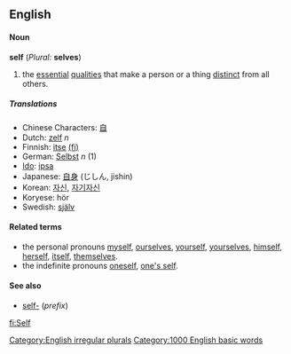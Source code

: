 ==English==

====Noun====
'''self''' (''Plural:'' '''selves''')

# the [[essential]] [[qualities]] that make a person or a thing [[distinct]] from all others.

=====Translations=====
*Chinese Characters: [[自]]
*Dutch: [[zelf]] ''n''
*Finnish: [[itse]] [[:fi:itse|(fi)]]
*German: [[Selbst]] ''n'' (1)
*[[Ido]]: [[ipsa]]
*Japanese: [[自身]] (じしん, jishin)
*Korean: [[자신]], [[자기자신]]
*Koryese: hör
*Swedish: [[själv]]

====Related terms====
*the personal pronouns [[myself]], [[ourselves]], [[yourself]], [[yourselves]], [[himself]], [[herself]], [[itself]], [[themselves]].
*the indefinite pronouns [[oneself]], [[one's self]].

====See also====
*[[self-]] (''prefix'')

[[Category:English irregular plurals]]
[[Category:1000 English basic words]]

[[fi:Self]]